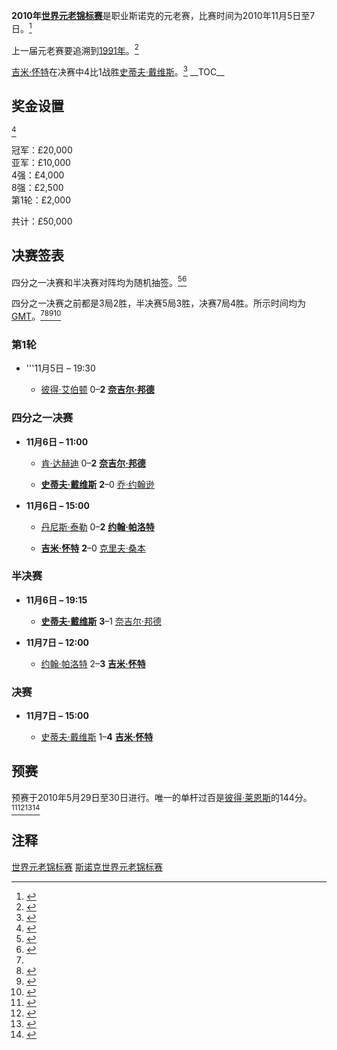 {{noteTA
|G1=Snooker
}}
{{桌球大赛
|tournament_name=Wyldecrest Park Homes<br />世界元老锦标赛
|dates=2010年11月5日-7日
|venue=[[Cedar_Court_Hotel|Cedar Court Hotel]]
|location=[[布拉德福德|布拉德福德]]
|country={{ENG}}
|organisation=[[世界台联|世界台联]]
|format=非积分排名赛
|Total prize fund=£50,000
|winners_share=£20,000
|highest_break=
|winner={{flagicon|ENG}} [[吉米·怀特|吉米·怀特]]
|runner_up={{flagicon|ENG}} [[史蒂夫·戴维斯|史蒂夫·戴维斯]]
|score=4–1
|previous=[[1991年斯诺克世界元老锦标赛|1991]]
|next=
}}
'''2010年[[世界元老锦标赛|世界元老锦标赛]]'''是职业斯诺克的元老赛，比赛时间为2010年11月5日至7日。<ref>{{cite web|url=http://www.worldsnooker.com/world_seniors_news(Sky_To_Televise_World_Seniors_Championship)-2463.htm?tid=170|title=Sky To Televise World Seniors Championship|work=worldsnooker.com|publisher=[[World_Professional_Billiards_and_Snooker_Association|World Professional Billiards and Snooker Association]]|accessdate=2010-08-19|archive-date=2010-11-03|archive-url=https://web.archive.org/web/20101103184006/http://www.worldsnooker.com/world_seniors_news%28Sky_To_Televise_World_Seniors_Championship%29-2463.htm?tid=170|dead-url=no}}</ref>

上一届元老赛要追溯到[[1991年斯诺克世界元老锦标赛|1991年]]。<ref>{{cite web|last=Turner|first=Chris|title=Masters / Seniors Snooker (Over 40s)|url=http://www.cajt.pwp.blueyonder.co.uk/seniors.html|work=cajt.pwp.blueyonder.co.uk|publisher=Chris Turner's Snooker Archive|accessdate=2011-01-03|deadurl=yes|archiveurl=https://web.archive.org/web/20120313150047/http://www.cajt.pwp.blueyonder.co.uk/seniors.html|archivedate=2012-03-13}}</ref>

[[吉米·怀特|吉米·怀特]]在决赛中4比1战胜[[史蒂夫·戴维斯|史蒂夫·戴维斯]]。<ref>{{cite web|title=White Crowned Senior Champion|url=http://www.worldsnooker.premiumtv.co.uk/page/NewsArticles/0,,13165~2225235,00.html|work=worldsnooker.com|publisher=[[World_Professional_Billiards_and_Snooker_Association|World Professional Billiards and Snooker Association]]|accessdate=2010-11-07|archive-date=2012-08-05|archive-url=https://archive.is/20120805202851/http://www.worldsnooker.premiumtv.co.uk/page/NewsArticles/0,,13165~2225235,00.html|dead-url=yes}}</ref>
__TOC__
{{Clear}}

==奖金设置==
<ref>{{cite web|title=Prize Money|url=http://www.worldsnooker.com/world_seniors_money.htm?tid=170|work=worldsnooker.com|publisher=[[World_Professional_Billiards_and_Snooker_Association|World Professional Billiards and Snooker Association]]|accessdate=2010-11-05|archive-date=2010-11-05|archive-url=https://web.archive.org/web/20101105092335/http://www.worldsnooker.com/world_seniors_money.htm?tid=170|dead-url=no}}</ref>

冠军：£20,000 <br />
亚军：£10,000<br />
4强：£4,000<br />
8强：£2,500<br />
第1轮：£2,000

共计：£50,000

==决赛签表==
四分之一决赛和半决赛对阵均为随机抽签。<ref name="Format">{{cite web|title=Format|url=http://www.worldsnooker.com/world_seniors_format.htm?tid=170|work=worldsnooker.com|publisher=[[World_Professional_Billiards_and_Snooker_Association|World Professional Billiards and Snooker Association]]|accessdate=2010-11-05|archive-date=2010-11-05|archive-url=https://web.archive.org/web/20101105085958/http://www.worldsnooker.com/world_seniors_format.htm?tid=170|dead-url=no}}</ref><ref>{{cite web|title=Davis To Face Johnson In World Seniors|url=http://www.worldsnooker.com/world_seniors_news%28Davis_To_Face_Johnson_In_World_Seniors%29-2801.htm?tid=170|work=worldsnooker.com|publisher=[[World_Professional_Billiards_and_Snooker_Association|World Professional Billiards and Snooker Association]]|accessdate=2010-11-05}}</ref>

四分之一决赛之前都是3局2胜，半决赛5局3胜，决赛7局4胜。所示时间均为[[GMT|GMT]]。<ref name="Format"/><ref>{{cite web|title=Results|url=http://www.worldsnooker.com/page/WyldecrestWorldSeniorsChampionshipArticle/0,,13165~2213876,00.html|work=worldsnooker.com|publisher=[[World_Professional_Billiards_and_Snooker_Association|World Professional Billiards and Snooker Association]]|accessdate=2010-11-05|archive-date=2010-12-26|archive-url=https://web.archive.org/web/20101226044332/http://www.worldsnooker.com/page/WyldecrestWorldSeniorsChampionshipArticle/0%2C%2C13165~2213876%2C00.html|dead-url=no}}</ref><ref>{{cite web|title=White Finally Crowned World Champion|url=http://www.global-snooker.com/global-snooker-news-jimmy-white-finally-crowned-world-champion-101107.asp|publisher=Global Snooker|accessdate=2010-11-07|deadurl=yes|archiveurl=https://web.archive.org/web/20101109073828/http://www.global-snooker.com/global-snooker-news-jimmy-white-finally-crowned-world-champion-101107.asp|archivedate=2010-11-09}}</ref><ref>{{cite web|title=Wyldecrest Park Homes World Seniors Championship|url=http://www.snooker.org/res/index.asp?event=35|publisher=WWW Snooker|accessdate=2010-11-07|archive-date=2020-11-22|archive-url=https://web.archive.org/web/20201122103231/http://www.snooker.org/res/index.asp?event=35|dead-url=no}}</ref>

===第1轮===

* '''11月5日 – 19:30
** {{flagicon|ENG}} [[彼得·艾伯顿|彼得·艾伯顿]] 0–'''2''' {{flagicon|ENG}} '''[[奈吉尔·邦德|奈吉尔·邦德]]'''

===四分之一决赛===
{{col-begin}}
{{col-2}}
* '''11月6日 – 11:00'''
** {{flagicon|IRL}} [[肯·达赫迪|肯·达赫迪]] 0–'''2''' {{flagicon|ENG}} '''[[奈吉尔·邦德|奈吉尔·邦德]]'''
** {{flagicon|ENG}} '''[[史蒂夫·戴维斯|史蒂夫·戴维斯]]''' '''2'''–0 {{flagicon|ENG}} [[乔·约翰逊|乔·约翰逊]]
{{col-2}}
* '''11月6日 – 15:00'''
** {{flagicon|NIR}} [[丹尼斯·泰勒|丹尼斯·泰勒]] 0–'''2''' {{flagicon|ENG}} '''[[约翰·帕洛特|约翰·帕洛特]]'''
** {{flagicon|ENG}} '''[[吉米·怀特|吉米·怀特]]''' '''2'''–0 {{flagicon|CAN}} [[克里夫·桑本|克里夫·桑本]]
{{col-end}}

===半决赛===
{{col-begin}}
{{col-2}}
* '''11月6日 – 19:15'''
** {{flagicon|ENG}} '''[[史蒂夫·戴维斯|史蒂夫·戴维斯]]''' '''3'''–1 {{flagicon|ENG}} [[奈吉尔·邦德|奈吉尔·邦德]]
{{col-2}}
* '''11月7日 – 12:00'''
** {{flagicon|ENG}} [[约翰·帕洛特|约翰·帕洛特]] 2–'''3''' {{flagicon|ENG}} '''[[吉米·怀特|吉米·怀特]]'''
{{col-end}}

===决赛===

* '''11月7日 – 15:00'''
** {{flagicon|ENG}} [[史蒂夫·戴维斯|史蒂夫·戴维斯]] 1–'''4''' {{flagicon|ENG}} '''[[吉米·怀特|吉米·怀特]]'''

==预赛==
预赛于2010年5月29日至30日进行。唯一的单杆过百是[[彼得·莱恩斯|彼得·莱恩斯]]的144分。<ref>{{cite web|title=Draw and Format|url=http://www.worldsnooker.com/world_seniors_qual_format.htm?tid=163|work=worldsnooker.com|publisher=[[World_Professional_Billiards_and_Snooker_Association|World Professional Billiards and Snooker Association]]|accessdate=2010-11-05|archive-date=2010-05-30|archive-url=https://web.archive.org/web/20100530082150/http://www.worldsnooker.com/world_seniors_qual_format.htm?tid=163|dead-url=no}}</ref><ref>{{cite web|title=Results (Qualfiying)|url=http://www.worldsnooker.com/world_seniors_qual_results.htm?tid=163|work=worldsnooker.com|publisher=[[World_Professional_Billiards_and_Snooker_Association|World Professional Billiards and Snooker Association]]|accessdate=2010-11-05|archive-date=2010-05-30|archive-url=https://web.archive.org/web/20100530082205/http://www.worldsnooker.com/world_seniors_qual_results.htm?tid=163|dead-url=no}}</ref><ref>{{cite web|title=2010 World Seniors Championship|url=http://www.global-snooker.com/2010-world-seniors-championship-menu.asp|publisher=Global Snooker|accessdate=2010-11-07|deadurl=yes|archiveurl=https://web.archive.org/web/20100602074925/http://www.global-snooker.com/2010-world-seniors-championship-menu.asp|archivedate=2010-06-02}}</ref><ref>{{cite web|title=World Seniors Championship Qualifiers|url=http://www.snooker.org/res/index.asp?event=34|publisher=WWW Snooker|accessdate=2010-11-07|archive-date=2020-07-15|archive-url=https://web.archive.org/web/20200715031359/http://www.snooker.org/res/index.asp?event=34|dead-url=no}}</ref>

{{8TeamBracket-Compact
| RD1='''四分之一决赛'''<br />3局2胜
| RD2='''半决赛'''<br />5局3胜
| RD3='''决赛'''<br />7局4胜

| RD1-seed01={{flagicon|ENG}}
| RD1-team01='''[[彼得·莱恩斯|彼得·莱恩斯]]'''
| RD1-score01='''2'''
| RD1-seed02={{flagicon|ENG}}
| RD1-team02=[[麦克·哈莱特|麦克·哈莱特]]
| RD1-score02=0

| RD1-seed03={{flagicon|MLT}}
| RD1-team03='''[[托尼·德拉科|托尼·德拉科]]'''
| RD1-score03='''2'''
| RD1-seed04={{flagicon|ENG}}
| RD1-team04=[[托尼·诺尔斯|托尼·诺尔斯]]
| RD1-score04=0

| RD1-seed05={{flagicon|NIR}}
| RD1-team05='''[[乔·斯维尔|乔·斯维尔]]'''
| RD1-score05='''2'''
| RD1-seed06={{flagicon|ENG}}
| RD1-team06=[[戴维·泰勒|戴维·泰勒]]
| RD1-score06=0

| RD1-seed07={{flagicon|ENG}}
| RD1-team07='''[[奈吉尔·邦德|奈吉尔·邦德]]'''
| RD1-score07='''2'''
| RD1-seed08={{flagicon|ENG}}
| RD1-team08=[[戴维·哈罗德|戴维·哈罗德]]
| RD1-score08=0

| RD2-seed01={{flagicon|ENG}}
| RD2-team01='''[[彼得·莱恩斯|彼得·莱恩斯]]'''
| RD2-score01='''3'''
| RD2-seed02={{flagicon|MLT}}
| RD2-team02=[[托尼·德拉科|托尼·德拉科]]
| RD2-score02=0

| RD2-seed03={{flagicon|NIR}}
| RD2-team03=[[乔·斯维尔|乔·斯维尔]]
| RD2-score03=2
| RD2-seed04={{flagicon|ENG}}
| RD2-team04='''[[奈吉尔·邦德|奈吉尔·邦德]]'''
| RD2-score04='''3'''

| RD3-seed01={{flagicon|ENG}}
| RD3-team01=[[彼得·莱恩斯|彼得·莱恩斯]]
| RD3-score01=3
| RD3-seed02={{flagicon|ENG}}
| RD3-team02='''[[奈吉尔·邦德|奈吉尔·邦德]]'''
| RD3-score02='''4'''
}}

==注释==
{{reflist|2}}

{{Snooker season 2010/2011}}

[[Category:2010年斯诺克|世界元老锦标赛]]
[[Category:2010年英格兰|斯诺克世界元老锦标赛]]